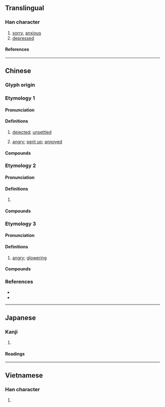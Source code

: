 {{character info}}
==Translingual==

===Han character===
{{Han char|rn=61|rad=心|as=05|sn=8|four=95027|canj=PLLN|ids=⿰忄弗}}

# [[sorry]], [[anxious]]
# [[depressed]]

====References====
{{Han ref|kx=0382.130|dkj=10486|dj=0712.030|hdz=42288.030|uh=602B}}

----

==Chinese==
{{zh-forms}}

===Glyph origin===
{{Han etym}}

===Etymology 1===

====Pronunciation====
{{zh-pron
|m=fú
|c=fat6
|mc=2
|oc=2,2
|cat=a
}}

====Definitions====
{{zh-hanzi}}

# {{lb|zh|literary}} [[dejected]]; [[unsettled]]
# {{lb|zh|literary}} [[angry]]; [[pent up]]; [[annoyed]]

====Compounds====
{{zh-der|怫然|怫鬱|怫恚|怫然變色|怫然作色|怫然不悅}}

===Etymology 2===

====Pronunciation====
{{zh-pron
|m=bèi
|c=bui6
|mc=
|oc=
|cat=
}}

====Definitions====
{{zh-hanzi}}

# {{zh-alt-form|悖|to go [[against]]; to run [[counter]] to}}

====Compounds====
{{zh-der|怫異}}

===Etymology 3===

====Pronunciation====
{{zh-pron
|m=fèi
|c=fai3
|mc=1
|oc=1,1
|cat=a
}}

====Definitions====
{{zh-hanzi}}

# {{lb|zh|literary}} [[angry]]; [[glowering]]

====Compounds====
{{zh-der|怫然:fèirán|怫然變色|怫然作色|怫然不悅|怫恚|怫愄}}

===References===
* {{R:twedu|B01072}}
* {{R:yue:Hanzi}}

----

==Japanese==

===Kanji===
{{ja-kanji|grade=|rs=心05}}

# {{rfdef|ja|sort=心05}}

====Readings====
{{ja-readings
|goon=ひ, ぼち
|kanon=ひ, ふつ
|kun=ふさぐ, いかる
}}

----

==Vietnamese==

===Han character===
{{vi-readings|rs=心05|reading=phật}}

# {{rfdef|vi|sort=心05}}